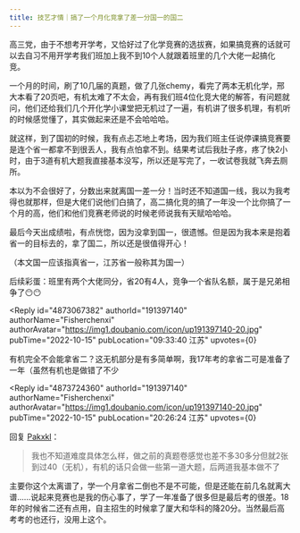 ```yaml
---
title: 技艺才情｜搞了一个月化竞拿了差一分国一的国二
---
```



<Forum groupName="吹牛逼不用担心被嘲讽" groupUrl="https://www.douban.com/group/711925/" archivedAt="2025-05-17T04:57:25.446Z">
  <Post
    id="276395562"
    title="技艺才情｜搞了一个月化竞拿了差一分国一的国二"
    url="https://www.douban.com/group/topic/276395562/?_spm_id=MjE5MTkxNjQ1"
    pubTime="2022-10-15"
    highlightUserId="191397140"
  >
高三党，由于不想考开学考，又恰好过了化学竞赛的选拔赛，如果搞竞赛的话就可以去自习不用开学考我们班加上我不到10个人就跟着班里的几个大佬一起搞化竞。

一个月的时间，刷了10几届的真题，做了几张chemy，看完了两本无机化学，邢大本看了20页吧，有机太难了不太会，再有我们班4位化竞大佬的解答，有问题就问，他们还给我们几个开化学小课堂把无机过了一遍，有机讲了很多机理，有机听的时候感觉懂了，其实做起来还是不会哈哈哈。

就这样，到了国初的时候，我有点忐忑地上考场，因为我们班主任说停课搞竞赛要是连个省一都拿不到很丢人，我有点怕拿不到。结果考试后我肚子疼，疼了快2小时，由于3道有机大题我直接基本没写，所以还是写完了，一收试卷我就飞奔去厕所。

本以为不会很好了，分数出来就离国一差一分！当时还不知道国一线，我以为我考得也就那样，但是大佬们说他们白搞了，高二搞化竞的搞了一年没一个比你搞了一个月的高，他们和他们竞赛老师说的时候老师说我有天赋哈哈哈。

最后今天出成绩啦，有点恍惚，因为没拿到国一，很遗憾。但是因为我本来是抱着省一的目标去的，拿了国二，所以还是很值得开心！

（本文国一应该指真省一，江苏省一般称其为国一）

后续彩蛋：班里有两个大佬同分，省20有4人，竞争一个省队名额，属于是兄弟相争了😶😶

<Reply
  id="4873067382"
  authorId="191397140"
  authorName="Fisherchenxi"
  authorAvatar="https://img1.doubanio.com/icon/up191397140-20.jpg"
  pubTime="2022-10-15"
  pubLocation="09:33:40 江苏"
  upvotes={0}
>
有机完全不会能拿省二？这无机部分是有多简单啊，我17年考的拿省二可是准备了一年（虽然有机也是做错了不少
</Reply>

<Reply
  id="4873724360"
  authorId="191397140"
  authorName="Fisherchenxi"
  authorAvatar="https://img1.doubanio.com/icon/up191397140-20.jpg"
  pubTime="2022-10-15"
  pubLocation="20:26:24 江苏"
  upvotes={0}
>
回复 [Pakxkl](https://www.douban.com/people/219191645/)：
> 我也不知道难度具体怎么样，做之前的真题卷感觉也差不多30多分但就2张到过40（无机），有机的话只会做一些第一道大题，后两道我基本做不了

主要你这个太离谱了，学一个月拿省二倒也不是不可能，但是还能在前几名就离大谱......说起来竞赛也是我的伤心事了，学了一年准备了很多但是最后考的很差。18年的时候省二还有点用，自主招生的时候拿了厦大和华科的降20分。当然最后高考考的也还行，没用上这个。
</Reply>
  </Post>
</Forum>
